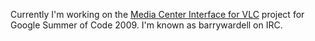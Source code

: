 Currently I'm working on the [[SoC_2009/Media Center Interface for VLC|Media Center Interface for VLC]] project for Google Summer of Code 2009. I'm known as barrywardell on IRC.